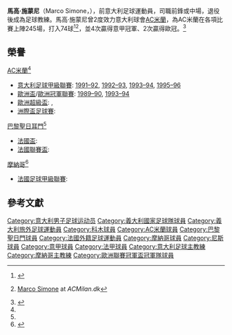{{noteTA
|G1=football
|G2=意甲
|G3=ACmilan
|G4=法甲
|1=zh-hans:马尔科·西蒙尼;zh-hk:馬高·施蒙尼;zh-tw:馬爾科·西蒙尼;
|2=zh-hans:莱尼亚诺;zh-hk:利拿奴;zh-tw:萊尼亞諾;
}}
{{Infobox football biography
| name        =馬高·施蒙尼
| image       = Marco Simone (5038454279) (cropped).jpg
| fullname    = Marco Simone
| birth_date  = {{birth date and age|1969|1|7|df=y}}
| birth_place = [[卡斯泰蘭扎|卡斯泰蘭扎]], 意大利
| height      = {{height|m=1.70}}
| currentclub = 
| position    = [[前鋒_(足球)|前鋒]] / [[中場|中場]]
| youthyears1 =
| youthclubs1 =
| years1 = 1986–1989
| years2 = 1987–1988
| years3 = 1989–1997
| years4 = 1997–1999
| years5 = 1999–2001
| years6 = 2001–2002
| years7 = 2002–2003
| years8 = 2004
| years9 = 2005–2006
| clubs1 = [[科莫足球俱樂部|科莫]]
| clubs2 = → {{tsl|en|A.S.D. F.C. Alzano||Virescit}} (外借)
| clubs3 = [[AC米蘭|AC米蘭]]
| clubs4 = [[巴黎聖日耳門|巴黎聖日耳門]]
| clubs5 = [[摩納哥體育會足球會|摩納哥]]
| clubs6 = [[AC米蘭|AC米蘭]]
| clubs7 = [[摩納哥體育會足球會|摩納哥]]
| clubs8 = [[尼斯奧林匹克體操會|尼斯]]
| clubs9 = {{tsl|en|A.S.D. Legnano Calcio 1913||利拿奴}}
| caps1 = 36
| caps2 = 33
| caps3 = 168
| caps4 = 58
| caps5 = 69
| caps6 = 9
| caps7 = 5
| caps8 = 7
| caps9 = 1
|  totalcaps = 386
| goals1 = 6
| goals2 = 15
| goals3 = 49
| goals4 = 22
| goals5 = 28
| goals6 = 0
| goals7 = 0
| goals8 = 0
| goals9 = 0
|  totalgoals = 120
| nationalyears1 = 1988–1990
| nationalyears2 = 1992–1996
| nationalteam1 = [[義大利21歲以下國家足球隊|意大利 U21]]
| nationalteam2 = [[意大利國家足球隊|意大利]]
| nationalcaps1 = 16
| nationalcaps2 = 4
| nationalgoals1 = 7
| nationalgoals2 = 0
| manageryears1 = 2011–2012
| managerclubs1 = [[摩納哥體育會足球會|摩納哥]]
| manageryears2 = 2014–2015
| managerclubs2 = [[洛桑體育足球俱樂部|洛桑體育]]
| manageryears3 = 2015–2016
| managerclubs3 = [[杜亞斯足球俱樂部|杜亞斯]]
| manageryears4 = 2016-2017
| managerclubs4 = [[拉瓦勒足球俱樂部|拉瓦勒]]
}}
'''馬高·施蒙尼'''（Marco Simone，{{bd|1969年|1月7日||}}），前意大利足球運動員，司職前鋒或中場，退役後成為足球教練。馬高·施蒙尼曾2度效力意大利球會[[AC米蘭|AC米蘭]]，為AC米蘭在各項比賽上陣245場，打入74球<ref name=magliarossonera.it>{{cite web|title=Marco Simone|url=http://www.magliarossonera.it/protagonisti/Gioc-Simone.html|publisher=Maglia Rossonera|accessdate=13 May 2015|language=it|archive-date=2017-12-05|archive-url=https://web.archive.org/web/20171205015259/http://www.magliarossonera.it/protagonisti/Gioc-Simone.html|dead-url=no}}</ref><ref>{{da icon}} [http://www.acmilandk.net/club/index.php?module=pagesetter&func=viewpub&tid=3&pid=4 Marco Simone] {{webarchive|url=https://web.archive.org/web/20070928125702/http://www.acmilandk.net/club/index.php?module=pagesetter&func=viewpub&tid=3&pid=4 |date=2007-09-28 }} at ''ACMilan.dk''</ref>，並4次贏得意甲冠軍、2次贏得歐冠。<ref name="A.C. Milan Hall of Fame: Marco Simone">{{cite web|url=http://www.acmilan.com/en/archive/show_player/Marco-Simone|title=A.C. Milan Hall of Fame: Marco Simone|website=acmilan.com|accessdate=1 April 2015|archive-date=2016-03-22|archive-url=https://web.archive.org/web/20160322131223/http://www.acmilan.com/en/archive/show_player/Marco-Simone|dead-url=no}}</ref>

== 榮譽 ==
;[[AC米蘭|AC米蘭]]<ref name="A.C. Milan Hall of Fame: Marco Simone"/>
*[[意大利足球甲級聯賽|意大利足球甲級聯賽]]: [[1991年至1992年意大利足球甲級聯賽|1991–92]], [[1992年至1993年意大利足球甲級聯賽|1992–93]], [[1993年至1994年意大利足球甲級聯賽|1993–94]], [[1995年至1996年意大利足球甲級聯賽|1995–96]]
*[[歐洲冠軍聯賽|歐洲盃]]/[[歐洲冠軍聯賽|歐洲冠軍聯賽]]: [[1989–90年歐洲冠軍盃|1989–90]], [[1993–94年歐洲冠軍聯賽|1993–94]]
*[[歐洲超級盃|歐洲超級盃]]: {{tsl|en|1989 European Super Cup||1989}}, {{tsl|en|1994 UEFA Super Cup||1994}}
*[[洲際盃足球賽|洲際盃足球賽]]: {{tsl|en|1989 Intercontinental Cup||1989}}

;[[巴黎聖日耳門|巴黎聖日耳門]]<ref name=eurosport.com/>
*[[法國盃|法國盃]]: {{tsl|en|1997–98 Coupe de France||1997–98}}
*[[法國聯賽盃|法國聯賽盃]]: {{tsl|en|1998 Coupe de la Ligue Final||1997–98}}

;[[摩納哥體育會足球會|摩納哥]]<ref name=eurosport.com>{{cite web|url=http://www.eurosport.com/football/marco-simone_prs1416/person.shtml|title=Marco Simone|publisher=Eurosport|accessdate=3 January 2016|archive-date=2019-10-05|archive-url=https://web.archive.org/web/20191005090256/https://www.eurosport.com/football/marco-simone_prs1416/person.shtml|dead-url=no}}</ref>
*[[法國足球甲級聯賽|法國足球甲級聯賽]]: {{tsl|en|1999–2000 Division 1||1999–2000}}

==參考文獻==
{{reflist}}

{{DEFAULTSORT:Simone, Marco}}
[[Category:意大利男子足球运动员|Category:意大利男子足球运动员]]
[[Category:義大利國家足球隊球員|Category:義大利國家足球隊球員]]
[[Category:義大利旅外足球運動員|Category:義大利旅外足球運動員]]
[[Category:科木球員|Category:科木球員]]
[[Category:AC米蘭球員|Category:AC米蘭球員]]
[[Category:巴黎聖日門球員|Category:巴黎聖日門球員]]
[[Category:法國外籍足球運動員|Category:法國外籍足球運動員]]
[[Category:摩納哥球員|Category:摩納哥球員]]
[[Category:尼斯球員|Category:尼斯球員]]
[[Category:意甲球員|Category:意甲球員]]
[[Category:法甲球員|Category:法甲球員]]
[[Category:意大利足球主教練|Category:意大利足球主教練]]
[[Category:摩納哥主教練|Category:摩納哥主教練]]
[[Category:歐洲聯賽冠軍盃冠軍隊球員|Category:歐洲聯賽冠軍盃冠軍隊球員]]